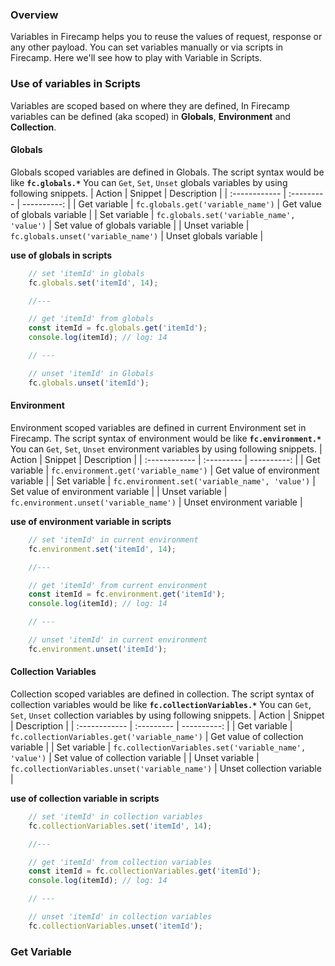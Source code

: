 
### Overview
Variables in Firecamp helps you to reuse the values of request, response or any other payload. You can set variables manually or via scripts in Firecamp.
Here we'll see how to play with Variable in Scripts.

### Use of variables in Scripts
Variables are scoped based on where they are defined, In Firecamp variables can be defined (aka scoped) in **Globals**, **Environment** and **Collection**.

#### Globals
Globals scoped variables are defined in Globals. The script syntax would be like **`fc.globals.*`**
You can `Get`, `Set`, `Unset` globals variables by using following snippets.
| Action        | Snippet |   Description |
| :------------ | :--------- | ----------: |
| Get variable      |  `fc.globals.get('variable_name')`   | Get value of globals variable |
| Set variable      |  `fc.globals.set('variable_name', 'value')`   | Set value of globals variable |
| Unset variable    |  `fc.globals.unset('variable_name')` | Unset globals variable |

**use of globals in scripts**
```ts
    // set 'itemId' in globals
    fc.globals.set('itemId', 14);

    //---

    // get 'itemId' from globals
    const itemId = fc.globals.get('itemId');
    console.log(itemId); // log: 14

    // ---

    // unset 'itemId' in Globals
    fc.globals.unset('itemId');
```


#### Environment
Environment scoped variables are defined in current Environment set in Firecamp. The script syntax of environment would be like **`fc.environment.*`**
You can `Get`, `Set`, `Unset` environment variables by using following snippets.
| Action        | Snippet |   Description |
| :------------ | :--------- | ----------: |
| Get variable      |  `fc.environment.get('variable_name')`          | Get value of environment variable |
| Set variable      |  `fc.environment.set('variable_name', 'value')` | Set value of environment variable |
| Unset variable    |  `fc.environment.unset('variable_name')`        | Unset environment variable |

**use of environment variable in scripts**
```ts
    // set 'itemId' in current environment
    fc.environment.set('itemId', 14);

    //---

    // get 'itemId' from current environment
    const itemId = fc.environment.get('itemId');
    console.log(itemId); // log: 14

    // ---

    // unset 'itemId' in current environment
    fc.environment.unset('itemId');
```

#### Collection Variables
Collection scoped variables are defined in collection. The script syntax of collection variables would be like **`fc.collectionVariables.*`**
You can `Get`, `Set`, `Unset` collection variables by using following snippets.
| Action        | Snippet |   Description |
| :------------ | :--------- | ----------: |
| Get variable      |  `fc.collectionVariables.get('variable_name')`           | Get value of collection variable |
| Set variable      |  `fc.collectionVariables.set('variable_name', 'value')`  | Set value of collection variable |
| Unset variable    |  `fc.collectionVariables.unset('variable_name')`         | Unset collection variable |

**use of collection variable in scripts**
```ts
    // set 'itemId' in collection variables
    fc.collectionVariables.set('itemId', 14);

    //---

    // get 'itemId' from collection variables
    const itemId = fc.collectionVariables.get('itemId');
    console.log(itemId); // log: 14

    // ---

    // unset 'itemId' in collection variables
    fc.collectionVariables.unset('itemId');
```

### Get Variable